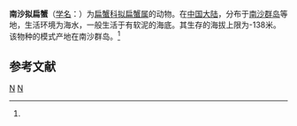 {{Speciesbox
| taxon = Parapalicus nanshaensis
| binomial_authority = (Dai et Xu, 1991)<ref name='id11922'>{{cite web| url =http://www.bioinfo.cn/db05/BjdwSpecies.php?action=view&id=11922| title =南沙拟扁蟹| work =《中国动物物种编目数据库》| publisher =中国科学院微生物研究所| author =中国科学院动物研究所| accessdate =2009-04-28| deadurl =yes| archiveurl =https://web.archive.org/web/20160305074930/http://www.bioinfo.cn/db05/BjdwSpecies.php?action=view&id=11922| archivedate =2016-03-05}}</ref>
}}

'''南沙拟扁蟹'''（[[学名|学名]]：{{lang|la|''Parapalicus nanshaensis''}}）为[[扁蟹科|扁蟹科]][[拟扁蟹属|拟扁蟹属]]的动物。在[[中国大陆|中国大陆]]，分布于[[南沙群岛|南沙群岛]]等地，生活环境为海水，一般生活于有软泥的海底。其生存的海拔上限为-138米。该物种的模式产地在南沙群岛。<ref name='id11922'/>

== 参考文献 ==
{{reflist}}

{{螃蟹小作品}}
{{taxonbar}}
[[Category:_1991年描述的动物|N]]
[[Category:拟扁蟹属|N]]